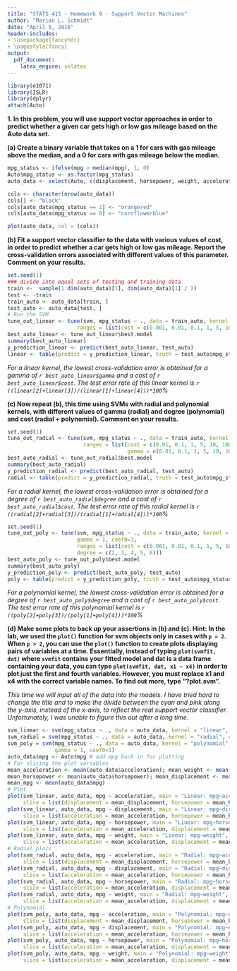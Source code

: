 ```yaml
---
title: "STATS 415 - Homework 9 - Support Vector Machines"
author: "Marian L. Schmidt"
date: "April 5, 2016"
header-includes:
- \usepackage{fancyhdr}
- \pagestyle{fancy}
output: 
  pdf_document: 
    latex_engine: xelatex
---
```


```r
library(e1071)
library(ISLR)
library(dplyr)
attach(Auto)
```



**1. In this problem, you will use support vector approaches in order to predict whether a given car gets high or low gas mileage based on the Auto data set.**  

**(a) Create a binary variable that takes on a 1 for cars with gas mileage above the median, and a 0 for cars with gas mileage below the median.**  
```r
mpg_status <- ifelse(mpg > median(mpg), 1, 0)
Auto$mpg_status <- as.factor(mpg_status)
auto_data <- select(Auto, c(displacement, horsepower, weight, acceleration, mpg_status))
```

```r
cols <- character(nrow(auto_data))
cols[] <- "black"
cols[auto_data$mpg_status == 1] <- "orangered"
cols[auto_data$mpg_status == 0] <- "cornflowerblue"
```

```r
plot(auto_data, col = (cols))
```


**(b) Fit a support vector classifier to the data with various values of cost, in order to predict whether a car gets high or low gas mileage. Report the cross-validation errors associated with different values of this parameter. Comment on your results.**  

```r
set.seed(1)
### divide into equal sets of testing and training data
train <-  sample(1:dim(auto_data)[1], dim(auto_data)[1] / 2)
test <- -train
train_auto <- auto_data[train, ]
test_auto <- auto_data[test, ] 
# Run the SVM
tune_out_linear <- tune(svm, mpg_status ~ ., data = train_auto, kernel = "linear", 
                      ranges = list(cost = c(0.001, 0.01, 0.1, 1, 5, 10, 100)))
best_auto_linear <- tune_out_linear$best.model
summary(best_auto_linear)
y_prediction_linear <- predict(best_auto_linear, test_auto)
linear <- table(predict = y_prediction_linear, truth = test_auto$mpg_status);linear
```
*For a linear kernel, the lowest cross-validation error is obtained for a gamma of `r best_auto_linear$gamma` and a cost of `r best_auto_linear$cost`.  The test error rate of this linear kernel is `r ((linear[2]+linear[3])/(linear[1]+linear[4]))*100 `%*


**(c) Now repeat (b), this time using SVMs with radial and polynomial kernels, with different values of gamma (radial) and degree (polynomial) and cost (radial + polynomial). Comment on your results.**   
```r
set.seed(1)
tune_out_radial <- tune(svm, mpg_status ~ ., data = train_auto, kernel = "radial",
                        ranges = list(cost = c(0.01, 0.1, 1, 5, 10, 100, 1000), 
                                      gamma = c(0.01, 0.1, 1, 5, 10, 100, 1000)))
best_auto_radial <- tune_out_radial$best.model
summary(best_auto_radial)
y_prediction_radial <- predict(best_auto_radial, test_auto)
radial <- table(predict = y_prediction_radial, truth = test_auto$mpg_status);radial
```
*For a radial kernel, the lowest cross-validation error is obtained for a degree of `r best_auto_radial$degree` and a cost of `r best_auto_radial$cost`. The test error rate of this radial kernel is `r ((radial[2]+radial[3])/(radial[1]+radial[4]))*100`%*


```r
set.seed(1)
tune_out_poly <- tune(svm, mpg_status ~ ., data = train_auto, kernel = "polynomial", 
                      gamma = 1, coef0=1,
                      ranges = list(cost = c(0.001, 0.01, 0.1, 1, 5, 10, 100, 1000), 
                      degree = c(2, 3, 4, 5, 6)))
best_auto_poly <- tune_out_poly$best.model
summary(best_auto_poly)
y_prediction_poly <- predict(best_auto_poly, test_auto)
poly <- table(predict = y_prediction_poly, truth = test_auto$mpg_status);poly
```
*For a polynomial kernel, the lowest cross-validation error is obtained for a degree of `r best_auto_poly$degree` and a cost of `r best_auto_poly$cost`.  The test error rate of this polynomial kernel is `r ((poly[2]+poly[3])/(poly[1]+poly[4]))*100`%*



**(d) Make some plots to back up your assertions in (b) and (c). Hint: In the lab, we used the `plot()` function for svm objects only in cases with `p = 2`. When `p > 2`, you can use the `plot()` function to create plots displaying pairs of variables at a time. Essentially, instead of typing `plot(svmfit, dat)` where `svmfit` contains your fitted model and dat is a data frame containing your data, you can type `plot(svmfit, dat, x1 ~ x4)` in order to plot just the first and fourth variables. However, you must replace x1 and x4 with the correct variable names. To find out more, type “?plot.svm”.**    


*This time we will input all of the data into the models.  I have tried hard to change the title and to make the divide between the cyan and pink along the y-axis, instead of the x-axis, to reflect the real support vector classifier.  Unfortunately, I was unable to figure this out after a long time.*

```r
svm_linear <- svm(mpg_status ~ ., data = auto_data, kernel = "linear", cost = 1) 
svm_radial = svm(mpg_status ~ ., data = auto_data, kernel = "radial", cost = 10, gamma = 0.01) 
svm_poly = svm(mpg_status ~ ., data = auto_data, kernel = "polynomial", cost = 0.10, degree = 2, 
               gamma = 1, coef0=1) 
auto_data$mpg <- Auto$mpg # add mpg back in for plotting
# For slicing the plot variables
mean_acceleration <- mean(auto_data$acceleration); mean_weight <- mean(auto_data$weight)
mean_horsepower <- mean(auto_data$horsepower); mean_displacement <- mean(auto_data$displacement)
mean_mpg <- mean(auto_data$mpg)
# Plot
plot(svm_linear, auto_data, mpg ~ acceleration, main = "Linear: mpg~acceleration",
     slice = list(displacement = mean_displacement, horsepower = mean_horsepower))
plot(svm_linear, auto_data, mpg ~ displacement, main = "Linear: mpg~displacement",
     slice = list(acceleration = mean_acceleration, horsepower = mean_horsepower))
plot(svm_linear, auto_data, mpg ~ horsepower, main = "Linear: mpg~horsepower",
     slice = list(acceleration = mean_acceleration, displacement = mean_displacement))
plot(svm_linear, auto_data, mpg ~ weight, main = "Linear: mpg~weight",
     slice = list(acceleration = mean_acceleration, displacement = mean_displacement))
# Radial plots
plot(svm_radial, auto_data, mpg ~ acceleration, main = "Radial: mpg~acceleration",
     slice = list(displacement = mean_displacement, horsepower = mean_horsepower))
plot(svm_radial, auto_data, mpg ~ displacement, main = "Radial: mpg~displacement",
     slice = list(acceleration = mean_acceleration, horsepower = mean_horsepower))
plot(svm_radial, auto_data, mpg ~ horsepower, main = "Radial: mpg~horsepower",
     slice = list(acceleration = mean_acceleration, displacement = mean_displacement))
plot(svm_radial, auto_data, mpg ~ weight, main = "Radial: mpg~weight",
     slice = list(acceleration = mean_acceleration, displacement = mean_displacement))
# Polynomial
plot(svm_poly, auto_data, mpg ~ acceleration, main = "Polynomial: mpg~acceleration",
     slice = list(displacement = mean_displacement, horsepower = mean_horsepower))
plot(svm_poly, auto_data, mpg ~ displacement, main = "Polynomial: mpg~displacement",
     slice = list(acceleration = mean_acceleration, horsepower = mean_horsepower))
plot(svm_poly, auto_data, mpg ~ horsepower, main = "Polynomial: mpg~horsepower",
     slice = list(acceleration = mean_acceleration, displacement = mean_displacement))
plot(svm_poly, auto_data, mpg ~ weight, main = "Polynomial: mpg~weight",
     slice = list(acceleration = mean_acceleration, displacement = mean_displacement))
```

